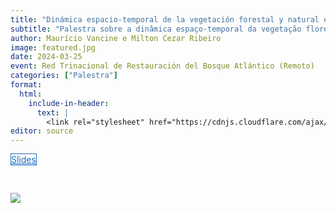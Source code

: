 ```yaml
---
title: "Dinámica espacio-temporal de la vegetación forestal y natural en el Bosque Atlántico e implicaciones para la conservación"
subtitle: "Palestra sobre a dinâmica espaço-temporal da vegetação florestal e natural da Mata Atlântica."
author: Maurício Vancine e Milton Cezar Ribeiro 
image: featured.jpg
date: 2024-03-25
event: Red Trinacional de Restauración del Bosque Atlántico (Remoto)
categories: ["Palestra"]
format:
  html:
    include-in-header: 
      text: |
        <link rel="stylesheet" href="https://cdnjs.cloudflare.com/ajax/libs/font-awesome/6.5.0/css/all.min.css">
editor: source
---
```


<div class="mt-4 d-flex flex-row flex-wrap gap-1 justify-content-left justify-content-sm-start" role="group" aria-label="Links">
  <a href="https://docs.google.com/presentation/d/1XDmpxJZmS_MSaiA7V1gRRyZAFwdnX8KFHGLSbTtCH7U/edit?usp=sharing" class="btn btn-custom text-capitalize" target="_blank"><i class="fas fa-images me-1"></i>Slides</a>
</div>

<style>
  .btn-custom {
    background-color: white;
    border: 1px solid #1c6cbe; /* Borda azul */
    color: #1c6cbe; /* Texto azul */
    transition: background-color 0.3s, color 0.3s;
  }
  .btn-custom:hover {
    background-color: #1c6cbe; /* Cor de fundo azul ao passar o mouse */
    color: white; /* Texto branco */
  }
</style>

<br>

![](featured.jpg)
